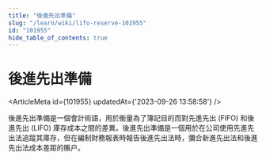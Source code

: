 ```yaml
---
title: "後進先出準備"
slug: "/learn/wiki/lifo-reserve-101955"
id: "101955"
hide_table_of_contents: true
---
```



# 後進先出準備

<ArticleMeta id={101955} updatedAt={'2023-09-26 13:58:58'} />
<div className='border-solid border-b border-t-0 my-4 border-[var(--ifm-color-gray-300)]' />

後進先出準備是一個會計術語，用於衡量為了簿記目的而對先進先出 (FIFO) 和後進先出 (LIFO) 庫存成本之間的差異。後進先出準備是一個用於在公司使用先進先出法追蹤其庫存，但在編制財務報表時報告後進先出法時，彌合新進先出法和後進先出法成本差距的賬户。
